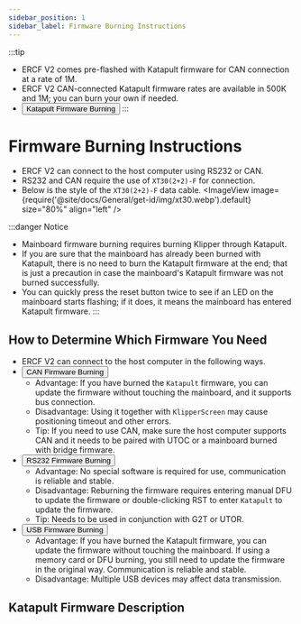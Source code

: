 ```yaml
---
sidebar_position: 1
sidebar_label: Firmware Burning Instructions
---
```



:::tip
* ERCF V2 comes pre-flashed with Katapult firmware for CAN connection at a rate of 1M.
* ERCF V2 CAN-connected Katapult firmware rates are available in 500K and 1M; you can burn your own if needed.
* <Button variant="contained" disableElevation href="./bl">Katapult Firmware Burning</Button>
:::

# Firmware Burning Instructions

* ERCF V2 can connect to the host computer using RS232 or CAN.
* RS232 and CAN require the use of `XT30(2+2)-F` for connection.
* Below is the style of the `XT30(2+2)-F` data cable.
<ImageView image={require('@site/docs/General/get-id/img/xt30.webp').default} size="80%" align="left" />

:::danger Notice
* Mainboard firmware burning requires burning Klipper through Katapult.
* If you are sure that the mainboard has already been burned with Katapult, there is no need to burn the Katapult firmware at the end; that is just a precaution in case the mainboard's Katapult firmware was not burned successfully.
* You can quickly press the reset button twice to see if an LED on the mainboard starts flashing; if it does, it means the mainboard has entered Katapult firmware.
:::

## How to Determine Which Firmware You Need

* ERCF V2 can connect to the host computer in the following ways.
* <Button variant="contained" disableElevation href="./can">CAN Firmware Burning</Button>
    * Advantage: If you have burned the `Katapult` firmware, you can update the firmware without touching the mainboard, and it supports bus connection.
    * Disadvantage: Using it together with `KlipperScreen` may cause positioning timeout and other errors.
    * Tip: If you need to use CAN, make sure the host computer supports CAN and it needs to be paired with UTOC or a mainboard burned with bridge firmware.
* <Button variant="contained" disableElevation href="./rs232">RS232 Firmware Burning</Button>
    * Advantage: No special software is required for use, communication is reliable and stable.
    * Disadvantage: Reburning the firmware requires entering manual DFU to update the firmware or double-clicking RST to enter `Katapult` to update the firmware.
    * Tip: Needs to be used in conjunction with G2T or UTOR.
* <Button variant="contained" disableElevation href="./usb">USB Firmware Burning</Button>
    * Advantage: If you have burned the Katapult firmware, you can update the firmware without touching the mainboard. If using a memory card or DFU burning, you still need to update the firmware in the original way. Communication is reliable and stable.
    * Disadvantage: Multiple USB devices may affect data transmission.

## Katapult Firmware Description

<CANBOOT />
